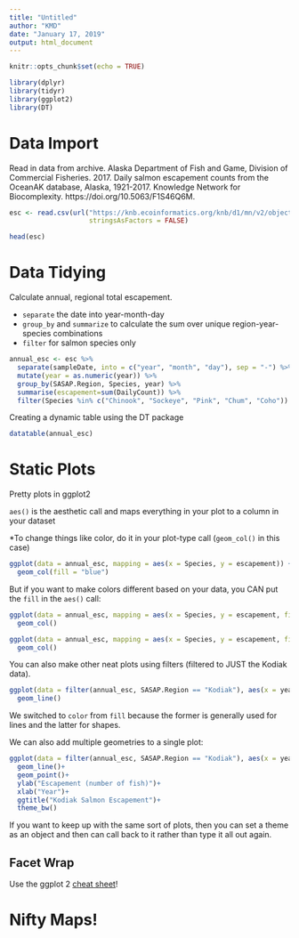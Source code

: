 ```yaml
---
title: "Untitled"
author: "KMD"
date: "January 17, 2019"
output: html_document
---
```


```r
knitr::opts_chunk$set(echo = TRUE)
```

```r
library(dplyr)
library(tidyr)
library(ggplot2)
library(DT)
```
# Data Import

Read in data from archive.  Alaska Department of Fish and Game, Division of Commercial Fisheries. 2017. Daily salmon escapement counts from the OceanAK database, Alaska, 1921-2017. Knowledge Network for Biocomplexity. https://doi.org/10.5063/F1S46Q6M.

```r
esc <- read.csv(url("https://knb.ecoinformatics.org/knb/d1/mn/v2/object/urn%3Auuid%3Af119a05b-bbe7-4aea-93c6-85434dcb1c5e", method = "libcurl"),
                    stringsAsFactors = FALSE)

head(esc)
```

# Data Tidying

Calculate annual, regional total escapement.

* `separate` the date into year-month-day
* `group_by` and `summarize` to calculate the sum over unique region-year-species combinations
* `filter` for salmon species only

```r
annual_esc <- esc %>% 
  separate(sampleDate, into = c("year", "month", "day"), sep = "-") %>% 
  mutate(year = as.numeric(year)) %>% 
  group_by(SASAP.Region, Species, year) %>% 
  summarise(escapement=sum(DailyCount)) %>% 
  filter(Species %in% c("Chinook", "Sockeye", "Pink", "Chum", "Coho"))

```

Creating a dynamic table using the DT package 

```r
datatable(annual_esc)
```


# Static Plots

Pretty plots in ggplot2

`aes()` is the aesthetic call and maps everything in your plot to a column in your dataset

*To change things like color, do it in your plot-type call (`geom_col()` in this case)

```r
ggplot(data = annual_esc, mapping = aes(x = Species, y = escapement)) +
  geom_col(fill = "blue")
```

But if you want to make colors different based on your data, you CAN put the `fill` in the `aes()` call:

```r
ggplot(data = annual_esc, mapping = aes(x = Species, y = escapement, fill = Species)) +
  geom_col()
```



```r
ggplot(data = annual_esc, mapping = aes(x = Species, y = escapement, fill = SASAP.Region)) +
  geom_col()
```

You can also make other neat plots using filters (filtered to JUST the Kodiak data).


```r
ggplot(data = filter(annual_esc, SASAP.Region == "Kodiak"), aes(x = year, y = escapement, color=Species)) +
  geom_line()
```
We switched to `color` from `fill` because the former is generally used for lines and the latter for shapes.

We can also add multiple geometries to a single plot:
```r
ggplot(data = filter(annual_esc, SASAP.Region == "Kodiak"), aes(x = year, y = escapement, color=Species)) +
  geom_line()+
  geom_point()+
  ylab("Escapement (number of fish)")+
  xlab("Year")+
  ggtitle("Kodiak Salmon Escapement")+
  theme_bw()
```

If you want to keep up with the same sort of plots, then you can set a theme as an object and then can call back to it rather than type it all out again.

## Facet Wrap




Use the ggplot 2 [cheat sheet](https://www.rstudio.com/wp-content/uploads/2015/03/ggplot2-cheatsheet.pdf)!

# Nifty Maps!



